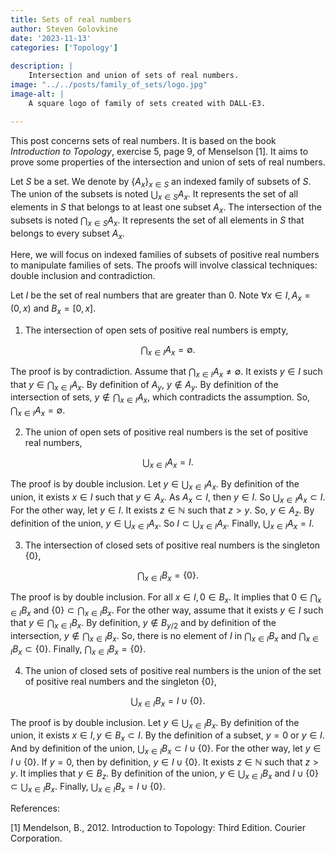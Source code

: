 ```yaml
---
title: Sets of real numbers
author: Steven Golovkine
date: '2023-11-13'
categories: ['Topology']
  
description: |
    Intersection and union of sets of real numbers.
image: "../../posts/family_of_sets/logo.jpg"
image-alt: |
    A square logo of family of sets created with DALL-E3.

---
```


This post concerns sets of real numbers. It is based on the book *Introduction to Topology*, exercise 5, page 9,  of Menselson [1]. It aims to prove some properties of the intersection and union of sets of real numbers.



Let $S$ be a set. We denote by $\{A_x\}_{x \in S}$ an indexed family of subsets of $S$.
The union of the subsets is noted $\bigcup_{x \in S} A_x$. It represents the set of all elements in $S$ that belongs to at least one subset $A_x$. The intersection of the subsets is noted $\bigcap_{x \in S} A_x$. It represents the set of all elements in $S$ that belongs to every subset $A_x$. 

Here, we will focus on indexed families of subsets of positive real numbers to manipulate families of sets. The proofs will involve classical techniques: double inclusion and contradiction.

Let $I$ be the set of real numbers that are greater than $0$. Note $\forall x \in I, A_x = (0, x)$ and $B_x = [0, x]$.

1. The intersection of open sets of positive real numbers is empty,

$$\bigcap_{x \in I} A_x = \emptyset.$$

The proof is by contradiction. Assume that $\bigcap_{x \in I} A_x \neq \emptyset$. It exists $y \in I$ such that $y \in \bigcap_{x \in I} A_x$. By definition of $A_y$, $y \notin A_y$. By definition of the intersection of sets, $y \notin \bigcap_{x \in I} A_x$, which contradicts the assumption. So, $\bigcap_{x \in I} A_x = \emptyset$.

2. The union of open sets of positive real numbers is the set of positive real numbers,

$$\bigcup_{x \in I} A_x = I.$$

The proof is by double inclusion. Let $y \in \bigcup_{x \in I} A_x$. By definition of the union, it exists $x \in I$ such that $y \in A_x$. As $A_x \subset I$, then $y \in I$. So $\bigcup_{x \in I} A_x \subset I$. For the other way, let $y \in I$. It exists $z \in \mathbb{N}$ such that $z > y$. So, $y \in A_z$. By definition of the union, $y \in \bigcup_{x \in I} A_x$. So $I \subset \bigcup_{x \in I} A_x$. Finally, $\bigcup_{x \in I} A_x = I$.

3. The intersection of closed sets of positive real numbers is the singleton $\{0\}$, 

$$\bigcap_{x \in I} B_x = \{0\}.$$

The proof is by double inclusion. For all $x \in I, 0 \in B_x$. It implies that $0 \in \bigcap_{x \in I} B_x$ and $\{0\} \subset \bigcap_{x \in I} B_x$. For the other way, assume that it exists $y \in I$ such that $y \in \bigcap_{x \in I} B_x$. By definition, $y \notin B_{y / 2}$ and by definition of the intersection, $y \notin \bigcap_{x \in I} B_x$. So, there is no element of $I$ in $\bigcap_{x \in I} B_x$ and $\bigcap_{x \in I} B_x \subset \{0\}$. Finally, $\bigcap_{x \in I} B_x = \{0\}$. 

4. The union of closed sets of positive real numbers is the union of the set of positive real numbers and the singleton $\{0\}$,

$$\bigcup_{x \in I} B_x = I \cup \{0\}.$$

The proof is by double inclusion. Let $y \in \bigcup_{x \in I} B_x$. By definition of the union, it exists $x \in I, y \in B_x \subset I$. By the definition of a subset, $y = 0$ or $y \in I$. And by definition of the union, $\bigcup_{x \in I} B_x \subset I \cup \{0\}$. For the other way, let $y \in I \cup \{0\}$. If $y = 0$, then by definition, $y \in I \cup \{0\}$. It exists $z \in \mathbb{N}$ such that $z > y$. It implies that $y \in B_z$. By definition of the union, $y \in \bigcup_{x \in I} B_x$ and $I \cup \{0\} \subset \bigcup_{x \in I} B_x$. Finally, $\bigcup_{x \in I} B_x = I \cup \{0\}$.




References:

[1] Mendelson, B., 2012. Introduction to Topology: Third Edition. Courier Corporation.

